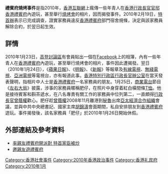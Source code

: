 {{Refimprove|time=2012-07-12T19:07:01+00:00 }}
{{No footnotes|time=2012-07-12T19:07:01+00:00 }}
'''禮賓府燒烤事件'''是指2010年，[[香港互聯網|香港互聯網]]上瘋傳一些年青人在[[香港行政長官|香港行政長官]][[官邸|官邸]][[香港禮賓府|香港禮賓府]]內遊玩，甚至舉行[[燒烤|燒烤會]]的相片，因而揭發事件。2010年2月19日，[[香港特別行政區行政長官辦公室|特首辦]]表示已完成調查，證實家務員違反[[香港禮賓府|香港禮賓府]]部門宿舍規條，決定與該家務員解除合約，於翌日起生效。

==詳情==
2010年1月23日，[[高登討論區|高登討論區]]有會員貼出一個在[[Facebook|Facebook]]上的相簿，內有一些年青人在[[香港禮賓府|香港禮賓府]]內遊玩，甚至舉行燒烤會的相片，事件因此遭揭發。翌日（2010年1月24日），《[[蘋果日報_(香港)|蘋果日報]]》、《[[明報|明報]]》、《[[新報_(香港)|新報]]》等報章及[[有線電視|有線電視]]、[[無綫電視|無綫電視]]、[[亞洲電視|亞洲電視]]等電視台，亦有報道此事。[[香港特別行政區行政長官辦公室|香港特別行政區行政長官辦公室]]在當天發表聲明，指相片中人士是[[香港禮賓府|香港禮賓府]]一名家務員的朋友。1月25日，[[商業電台|商業電台]]節目《[[左右大局|左右大局]]》披露，涉事的家務員暱稱肥仔，在照片中身穿着紅白橫間條[[T恤|T恤]]。他是接待賓客和斟茶遞水，在八名專責有關工作的家務員中位列第二，一直頗得[[行政長官|行政長官]][[曾蔭權|曾蔭權]]歡心。肥仔趁[[曾蔭權|曾蔭權]]2008年11月離港到[[秘魯|秘魯]]出席[[亞太經濟合作組織|亞太經濟合作組織]]會議，並與中共中央總書記、國家主席[[胡錦濤|胡錦濤]]會面期間，私自安排朋友到[[香港禮賓府|香港禮賓府]]遊玩。事件揭發後，該名家務員「肥仔」於2010年1月26日開始休假。

==外部連結及參考資料==
*[http://hk.apple.nextmedia.com/news/art/20100220/13745443 率親友禮賓府開派對 特首家臣被炒]
*[http://news.sina.com.hk/cgi-bin/nw/show.cgi/3/1/1/1406369/1.html 邀親友遊禮賓府]{{Dead link|date=2019年11月 |bot=InternetArchiveBot |fix-attempted=yes }}

{{香港小作品}}
[[Category:香港社會事件|Category:香港社會事件]]
[[Category:2010年香港政治事件|Category:2010年香港政治事件]]
[[Category:香港礼宾府|Category:香港礼宾府]]
[[Category:2010年1月|Category:2010年1月]]